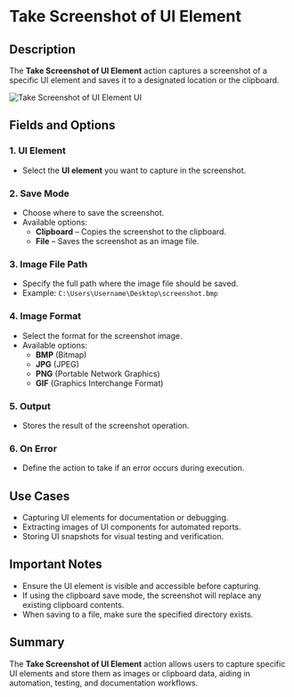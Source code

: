 # Take Screenshot of UI Element  

## Description  

The **Take Screenshot of UI Element** action captures a screenshot of a specific UI element and saves it to a designated location or the clipboard.

![Take Screenshot of UI Element UI](../../assets/ui-automation/take-screenshot-of-ui-element.png)

## Fields and Options  

### **1. UI Element**   

- Select the **UI element** you want to capture in the screenshot.

### **2. Save Mode**   

- Choose where to save the screenshot.  
- Available options:  
  - **Clipboard** – Copies the screenshot to the clipboard.  
  - **File** – Saves the screenshot as an image file.

### **3. Image File Path**   

- Specify the full path where the image file should be saved.  
- Example: `C:\Users\Username\Desktop\screenshot.bmp`

### **4. Image Format** 

- Select the format for the screenshot image.  
- Available options:  
  - **BMP** (Bitmap)  
  - **JPG** (JPEG)  
  - **PNG** (Portable Network Graphics)  
  - **GIF** (Graphics Interchange Format)

### **5. Output**  

- Stores the result of the screenshot operation.

### **6. On Error**  

- Define the action to take if an error occurs during execution.

## Use Cases  

- Capturing UI elements for documentation or debugging.  
- Extracting images of UI components for automated reports.  
- Storing UI snapshots for visual testing and verification.

## Important Notes  

- Ensure the UI element is visible and accessible before capturing.  
- If using the clipboard save mode, the screenshot will replace any existing clipboard contents.  
- When saving to a file, make sure the specified directory exists.

## Summary  

The **Take Screenshot of UI Element** action allows users to capture specific UI elements and store them as images or clipboard data, aiding in automation, testing, and documentation workflows.